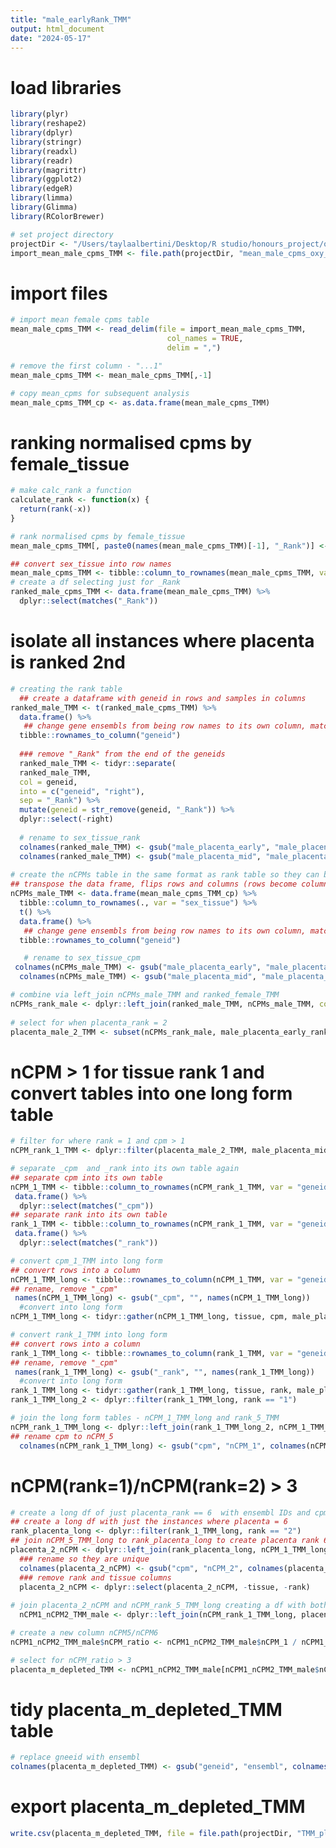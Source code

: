 ```yaml
---
title: "male_earlyRank_TMM"
output: html_document
date: "2024-05-17"
---
```


# load libraries
```r
library(plyr)
library(reshape2)
library(dplyr)
library(stringr)
library(readxl)
library(readr)
library(magrittr)
library(ggplot2)
library(edgeR)
library(limma)
library(Glimma)
library(RColorBrewer)

# set project directory
projectDir <- "/Users/taylaalbertini/Desktop/R studio/honours_project/oxygen_threshold/rawData"
import_mean_male_cpms_TMM <- file.path(projectDir, "mean_male_cpms_oxy_TMM.csv")
```

# import files
```r
# import mean female cpms table
mean_male_cpms_TMM <- read_delim(file = import_mean_male_cpms_TMM,
                                   col_names = TRUE,
                                   delim = ",")

# remove the first column - "...1"
mean_male_cpms_TMM <- mean_male_cpms_TMM[,-1]

# copy mean_cpms for subsequent analysis 
mean_male_cpms_TMM_cp <- as.data.frame(mean_male_cpms_TMM)
```

# ranking normalised cpms by female_tissue
```r
# make calc_rank a function
calculate_rank <- function(x) {
  return(rank(-x))
}

# rank normalised cpms by female_tissue
mean_male_cpms_TMM[, paste0(names(mean_male_cpms_TMM)[-1], "_Rank")] <- apply(mean_male_cpms_TMM [, -1, drop = FALSE], 2, calculate_rank)

## convert sex_tissue into row names
mean_male_cpms_TMM <- tibble::column_to_rownames(mean_male_cpms_TMM, var = "sex_tissue")
# create a df selecting just for _Rank
ranked_male_cpms_TMM <- data.frame(mean_male_cpms_TMM) %>%
  dplyr::select(matches("_Rank"))
```

# isolate all instances where placenta is ranked 2nd
```r
# creating the rank table
  ## create a dataframe with geneid in rows and samples in columns
ranked_male_TMM <- t(ranked_male_cpms_TMM) %>%
  data.frame() %>%
   ## change gene ensembls from being row names to its own column, matching the format of rankComparison_female_TMM
  tibble::rownames_to_column("geneid")  
  
  ### remove "_Rank" from the end of the geneids
  ranked_male_TMM <- tidyr::separate(
  ranked_male_TMM,
  col = geneid,
  into = c("geneid", "right"),
  sep = "_Rank") %>%
  mutate(geneid = str_remove(geneid, "_Rank")) %>%
  dplyr::select(-right)
  
  # rename to sex_tissue_rank
  colnames(ranked_male_TMM) <- gsub("male_placenta_early", "male_placenta_early_rank", colnames(ranked_male_TMM))
  colnames(ranked_male_TMM) <- gsub("male_placenta_mid", "male_placenta_mid_rank", colnames(ranked_male_TMM))
  
# create the nCPMs table in the same format as rank table so they can be joined
## transpose the data frame, flips rows and columns (rows become columns and columns become rows)
nCPMs_male_TMM <- data.frame(mean_male_cpms_TMM_cp) %>%
  tibble::column_to_rownames(., var = "sex_tissue") %>%
  t() %>%
  data.frame() %>%
   ## change gene ensembls from being row names to its own column, matching the format of rankComparison_female_TMM
  tibble::rownames_to_column("geneid")

   # rename to sex_tissue_cpm
 colnames(nCPMs_male_TMM) <- gsub("male_placenta_early", "male_placenta_early_cpm", colnames(nCPMs_male_TMM))
  colnames(nCPMs_male_TMM) <- gsub("male_placenta_mid", "male_placenta_mid_cpm", colnames(nCPMs_male_TMM))

# combine via left_join nCPMs_male_TMM and ranked_female_TMM
nCPMs_rank_male <- dplyr::left_join(ranked_male_TMM, nCPMs_male_TMM, copy = TRUE, by = join_by(geneid))
  
# select for when placenta_rank = 2
placenta_male_2_TMM <- subset(nCPMs_rank_male, male_placenta_early_rank == "2")
```

# nCPM > 1 for tissue rank 1 and convert tables into one long form table
```r
# filter for where rank = 1 and cpm > 1
nCPM_rank_1_TMM <- dplyr::filter(placenta_male_2_TMM, male_placenta_mid_rank == "1" & male_placenta_mid_cpm > 1)

# separate _cpm  and _rank into its own table again
## separate cpm into its own table
nCPM_1_TMM <- tibble::column_to_rownames(nCPM_rank_1_TMM, var = "geneid") %>%
 data.frame() %>%
  dplyr::select(matches("_cpm"))
## separate rank into its own table
rank_1_TMM <- tibble::column_to_rownames(nCPM_rank_1_TMM, var = "geneid") %>%
 data.frame() %>%
  dplyr::select(matches("_rank"))

# convert cpm_1_TMM into long form
## convert rows into a column
nCPM_1_TMM_long <- tibble::rownames_to_column(nCPM_1_TMM, var = "geneid")
## rename, remove "_cpm"
 names(nCPM_1_TMM_long) <- gsub("_cpm", "", names(nCPM_1_TMM_long))
  #convert into long form
nCPM_1_TMM_long <- tidyr::gather(nCPM_1_TMM_long, tissue, cpm, male_placenta_early, male_placenta_mid)

# convert rank_1_TMM into long form
## convert rows into a column
rank_1_TMM_long <- tibble::rownames_to_column(rank_1_TMM, var = "geneid")
## rename, remove "_cpm"
 names(rank_1_TMM_long) <- gsub("_rank", "", names(rank_1_TMM_long))
  #convert into long form
rank_1_TMM_long <- tidyr::gather(rank_1_TMM_long, tissue, rank, male_placenta_early, male_placenta_mid)
rank_1_TMM_long_2 <- dplyr::filter(rank_1_TMM_long, rank == "1")

# join the long form tables - nCPM_1_TMM_long and rank_5_TMM
nCPM_rank_1_TMM_long <- dplyr::left_join(rank_1_TMM_long_2, nCPM_1_TMM_long, by = c("geneid", "tissue"))
## rename cpm to nCPM_5
  colnames(nCPM_rank_1_TMM_long) <- gsub("cpm", "nCPM_1", colnames(nCPM_rank_1_TMM_long))
```

#  nCPM(rank=1)/nCPM(rank=2) > 3
```r
# create a long df of just placenta_rank == 6  with ensembl IDs and cpms
## create a long df with just the instances where placenta = 6
rank_placenta_long <- dplyr::filter(rank_1_TMM_long, rank == "2")
## join nCPM_5_TMM_long to rank_placenta_long to create placenta rank 6 cpms table
placenta_2_nCPM <- dplyr::left_join(rank_placenta_long, nCPM_1_TMM_long, by = c("geneid", "tissue"))
  ### rename so they are unique
  colnames(placenta_2_nCPM) <- gsub("cpm", "nCPM_2", colnames(placenta_2_nCPM))
  ### remove rank and tissue columns
  placenta_2_nCPM <- dplyr::select(placenta_2_nCPM, -tissue, -rank)
  
# join placenta_2_nCPM and nCPM_rank_5_TMM_long creating a df with both the nCPMs of rank 5 and 6
  nCPM1_nCPM2_TMM_male <- dplyr::left_join(nCPM_rank_1_TMM_long, placenta_2_nCPM, by = "geneid")

# create a new column nCPM5/nCPM6
nCPM1_nCPM2_TMM_male$nCPM_ratio <- nCPM1_nCPM2_TMM_male$nCPM_1 / nCPM1_nCPM2_TMM_male$nCPM_2

# select for nCPM_ratio > 3
placenta_m_depleted_TMM <- nCPM1_nCPM2_TMM_male[nCPM1_nCPM2_TMM_male$nCPM_ratio >3,]
```

# tidy placenta_m_depleted_TMM table
```r
# replace gneeid with ensembl
colnames(placenta_m_depleted_TMM) <- gsub("geneid", "ensembl", colnames(placenta_m_depleted_TMM))
```

# export placenta_m_depleted_TMM
```r
write.csv(placenta_m_depleted_TMM, file = file.path(projectDir, "TMM_placentaM_early_depleted.csv"))
```

